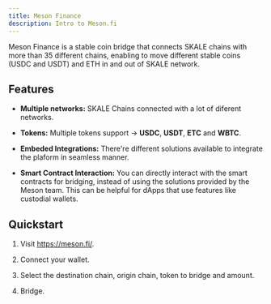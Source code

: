 ```yaml
---
title: Meson Finance
description: Intro to Meson.fi
---
```




Meson Finance is a stable coin bridge that connects SKALE chains with more than 35 different chains, enabling to move different stable coins (USDC and USDT) and ETH in and out of SKALE network.

<CardGrid>
  <LinkCard title="Website" href="https://meson.fi/" />
  <LinkCard title="Documentation" href="https://docs.meson.fi/" />
  <LinkCard title="Recipe" description="Not ready yet but is coming very soon!"/>
</CardGrid>

## Features

- **Multiple networks:** SKALE Chains connected with a lot of diferent networks. 

- **Tokens:** Multiple tokens support -> **USDC**, **USDT**, **ETC** and **WBTC**. 

- **Embeded Integrations:** There're different solutions available to integrate the plaform in seamless manner.

- **Smart Contract Interaction:** You can directly interact with the smart contracts for bridging, instead of using the solutions provided by the Meson team. This can be helpful for dApps that use features like custodial wallets.

## Quickstart

<Steps>

1. Visit https://meson.fi/.

2. Connect your wallet.

3. Select the destination chain, origin chain, token to bridge and amount.

4. Bridge.

</Steps>

